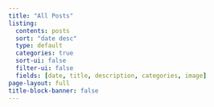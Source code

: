 ```yaml
---
title: "All Posts"
listing:
  contents: posts
  sort: "date desc"
  type: default
  categories: true
  sort-ui: false
  filter-ui: false
  fields: [date, title, description, categories, image]
page-layout: full
title-block-banner: false
---
```


<!--
![](matt_hello_world_wide.jpg "Matt raises his arms, greeting the universe with wonder and love") 
!-->

